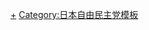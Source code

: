 {{Navbox
| name = 自民政調會長
| title = [[自由民主黨政務調查會#政務調查會長|自由民主黨政務調查會長]]
| list1 = [[水田三喜男]]{{to}}[[塚田十一郎]]{{to}}[[三木武夫]]{{to}}[[福田赳夫]]{{to}}[[中村梅吉]]{{to}}[[船田中]]{{to}}[[椎名悅三郎]]{{to}}[[福田赳夫]]{{to}}[[田中角荣]]{{to}}[[賀屋興宣]]{{to}}[[三木武夫]]{{to}}[[周東英雄]]{{to}}[[赤城宗德]]{{to}}[[水田三喜男]]{{to}}[[西村直己]]{{to}}[[大平正芳]]{{to}}[[根本龍太郎]]{{to}}[[水田三喜男]]{{to}}[[小坂善太郎]]{{to}}[[櫻內義雄]]{{to}}[[倉石忠雄]]{{to}}[[水田三喜男]]{{to}}[[山中貞則]]{{to}}[[松野賴三]]{{to}}[[櫻內義雄]]{{to}}[[河本敏夫]]{{to}}[[江崎真澄]]{{to}}[[河本敏夫]]{{to}}[[安倍晋太郎]]{{to}}[[田中六助]]{{to}}[[藤尾正行]]{{to}}[[伊東正義]]{{to}}[[渡邊美智雄]]{{to}}[[村田敬次郎]]{{to}}[[三塚博]]{{to}}[[加藤六月]]{{to}}[[森喜朗]]{{to}}[[三塚博]]{{to}}[[橋本龍太郎]]{{to}}[[加藤紘一]]{{to}}[[山崎拓]]{{to}}[[池田行彥]]{{to}}[[龜井靜香]]{{to}}[[麻生太郎]]{{to}}[[額賀福志郎]]{{to}}[[與謝野馨]]{{to}}[[中川秀直]]{{to}}[[中川昭一]]{{to}}[[石原伸晃]]{{to}}[[谷垣禎一]]{{to}}[[保利耕輔]]{{to}}[[石破茂]]{{to}}[[茂木敏充]]{{to}}[[甘利明]]{{to}}[[高市早苗]]{{to}}[[稻田朋美]]{{to}}[[茂木敏充]]{{to}}[[岸田文雄]]{{to}}[[下村博文]]{{to}}[[高市早苗]]
}}<noinclude>
[[Category:日本自由民主黨政務調查會長|+]]
[[Category:日本自由民主党模板]]
</noinclude>